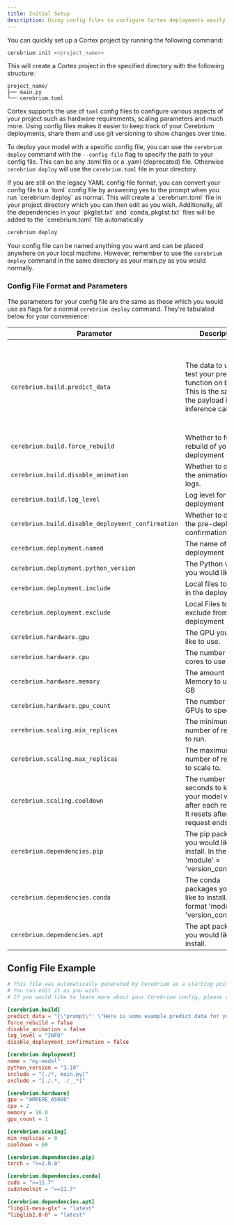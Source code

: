 ```yaml
---
title: Initial Setup
description: Using config files to configure Cortex deployments easily and quickly
---
```


You can quickly set up a Cortex project by running the following command:

```bash
cerebrium init <<project_name>>
```

This will create a Cortex project in the specified directory with the following structure:

```
project_name/
├── main.py
└── cerebrium.toml
```

Cortex supports the use of `toml` config files to configure various aspects of your project such as hardware requirements, scaling parameters and much more.
Using config files makes it easier to keep track of your Cerebrium deployments, share them and use git versioning to show changes over time.

To deploy your model with a specific config file, you can use the `cerebrium deploy` command with the `--config-file` flag to specify the path to your config file. This can be any .toml file or a .yaml (deprecated) file. Otherwise `cerebrium deploy` will use the `cerebrium.toml` file in your directory.

<Note>
  If you are still on the legacy YAML config file format, you can convert your
  config file to a `toml` config file by answering yes to the prompt when you
  run `cerebrium deploy` as normal. This will create a `cerebrium.toml` file in
  your project directory which you can then edit as you wish. Additionally, all
  the dependencies in your `pkglist.txt` and `conda_pkglist.txt` files will be
  added to the `cerebrium.toml` file automatically
</Note>

```bash
cerebrium deploy
```

Your config file can be named anything you want and can be placed anywhere on your local machine. However, remember to use the `cerebrium deploy` command in the same directory as your main.py as you would normally.

### Config File Format and Parameters

The parameters for your config file are the same as those which you would use as flags for a normal `cerebrium deploy` command. They're tabulated below for your convenience:

| Parameter                                         | Description                                                                                                 | Type        | Default                                                                                                                                |
| ------------------------------------------------- | ----------------------------------------------------------------------------------------------------------- | ----------- | -------------------------------------------------------------------------------------------------------------------------------------- |
|                                                   |
| `cerebrium.build.predict_data`                    | The data to use to test your predict function on build. This is the same as the payload in a inference call | string      | '\{"prompt": "Here is some example predict data for your cerebrium.toml which will be used to test your predict function on build."\}' |
| `cerebrium.build.force_rebuild`                   | Whether to force a rebuild of your deployment                                                               | boolean     | false                                                                                                                                  |
| `cerebrium.build.disable_animation`               | Whether to disable the animation in the logs.                                                               | boolean     | false                                                                                                                                  |
| `cerebrium.build.log_level`                       | Log level for the deployment                                                                                | string      | INFO                                                                                                                                   |
| `cerebrium.build.disable_deployment_confirmation` | Whether to disable the pre-deployment confirmation prompt                                                   | boolean     | false                                                                                                                                  |
| `cerebrium.deployment.named         `             | The name of your deployment                                                                                 | string      | my-model                                                                                                                               |
| `cerebrium.deployment.python_version`             | The Python version you would like to run                                                                    | float       | 3.9                                                                                                                                    |
| `cerebrium.deployment.include`                    | Local files to include in the deployment                                                                    | string      | '[./\*, main.py]'                                                                                                                      |
| `cerebrium.deployment.exclude`                    | Local Files to exclude from the deployment                                                                  | string      | '[./.\*, ./__\*]'                                                                                                                      |
| `cerebrium.hardware.gpu`                          | The GPU you would like to use.                                                                              | string      | AMPERE_A5000                                                                                                                           |
| `cerebrium.hardware.cpu`                          | The number of CPU cores to use                                                                              | int         | 2                                                                                                                                      |
| `cerebrium.hardware.memory`                       | The amount of Memory to use in GB                                                                           | float       | 14.5                                                                                                                                   |
| `cerebrium.hardware.gpu_count`                    | The number of GPUs to specify                                                                               | int         | 2                                                                                                                                      |
| `cerebrium.scaling.min_replicas`                  | The minimum number of replicas to run.                                                                      | int         | 0                                                                                                                                      |
| `cerebrium.scaling.max_replicas`                  | The maximum number of replicas to scale to.                                                                 | int         | plan limit                                                                                                                             |
| `cerebrium.scaling.cooldown`                      | The number of seconds to keep your model warm after each request. It resets after every request ends.       | int         | 60                                                                                                                                     |
| `cerebrium.dependencies.pip`                      | The pip packages you would like to install. In the format 'module' = 'version_constraints'                  | dict (toml) |                                                                                                                                        |
| `cerebrium.dependencies.conda`                    | The conda packages you would like to install. In the format 'module' = 'version_constraints'                | dict (toml) |                                                                                                                                        |
| `cerebrium.dependencies.apt`                      | The apt packages you would like to install.                                                                 | list (toml) |                                                                                                                                        |

## Config File Example

```toml
# This file was automatically generated by Cerebrium as a starting point for your project.
# You can edit it as you wish.
# If you would like to learn more about your Cerebrium config, please visit https://docs.cerebrium.ai/cerebrium/environments/initial-setup#config-file-example

[cerebrium.build]
predict_data = "{\"prompt\": \"Here is some example predict data for your cerebrium.toml which will be used to test your predict function on build.\"}"
force_rebuild = false
disable_animation = false
log_level = "INFO"
disable_deployment_confirmation = false

[cerebrium.deployment]
name = "my-model"
python_version = "3.10"
include = "[./*, main.py]"
exclude = "[./.*, ./__*]"

[cerebrium.hardware]
gpu = "AMPERE_A5000"
cpu = 2
memory = 16.0
gpu_count = 1

[cerebrium.scaling]
min_replicas = 0
cooldown = 60

[cerebrium.dependencies.pip]
torch = ">=2.0.0"

[cerebrium.dependencies.conda]
cuda = ">=11.7"
cudatoolkit = "==11.7"

[cerebrium.dependencies.apt]
"libgl1-mesa-glx" = "latest"
"libglib2.0-0" = "latest"

```
